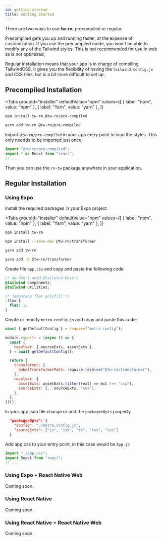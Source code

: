 ```yaml
---
id: getting-started
title: Getting Started
---
```



There are two ways to use **tw-rn**, precompiled or regular.

Precompiled gets you up and running faster, at the expense of customization. If you use the precompiled mode, you won't be able to modify any of the Tailwind styles. This is not recommended for use in web as is not optimized,

Regular installation means that your app is in charge of compiling TailwindCSS. It gives you the flexibility of having the `tailwind.config.js` and CSS files, but is a bit more difficult to set up.

## Precompiled Installation

<Tabs
  groupId="installer"
  defaultValue="npm"
  values={[
    { label: "npm", value: "npm" },
    { label: "Yarn", value: "yarn" },
  ]}
>
  <TabItem value="npm">

```bash
npm install tw-rn @tw-rn/pre-compiled
```

  </TabItem>
  <TabItem value="yarn">

```bash
yarn add tw-rn @tw-rn/pre-compiled
```

  </TabItem>
</Tabs>

Import `@tw-rn/pre-compiled` in your app entry point to load the styles. This only needds to be imported just once.

```js title="App.js"
import "@tw-rn/pre-compiled";
import * as React from "react";
// ...
```

Then you can use the `rn-tw` package anywhere in your application.

<Snack snackId="@ericktamayo/tw-rn-precompiled" />

## Regular Installation

### Using Expo

Install the required packages in your Expo project:

<Tabs
  groupId="installer"
  defaultValue="npm"
  values={[
    { label: "npm", value: "npm" },
    { label: "Yarn", value: "yarn" },
  ]}
>
  <TabItem value="npm">

```bash
npm install tw-rn
```

```bash
npm install --save-dev @tw-rn/transformer
```

  </TabItem>
  <TabItem value="yarn">

```bash
yarn add tw-rn
```

```bash
yarn add -D @tw-rn/transformer
```

  </TabItem>
</Tabs>

Create file `app.css` and copy and paste the following code

```css title="app.css"
/* We don't need @tailwind base*/
@tailwind components;
@tailwind utilities;

/* Temporary flex polyfill */
.flex {
  flex: 1;
}
```

Create or modify `metro.config.js` and copy and paste this code:

```js title="metro.config.js"
const { getDefaultConfig } = require("metro-config");

module.exports = (async () => {
  const {
    resolver: { sourceExts, assetExts },
  } = await getDefaultConfig();

  return {
    transformer: {
      babelTransformerPath: require.resolve("@tw-rn/transformer"),
    },
    resolver: {
      assetExts: assetExts.filter((ext) => ext !== "css"),
      sourceExts: [...sourceExts, "css"],
    },
  };
})();
```

In your app.json file change or add the `packagerOpts` property

```json title="app.json"
  "packagerOpts": {
    "config": "./metro.config.js",
    "sourceExts": ["js", "jsx", "ts", "tsx", "css"]
  }
```

Add app.css to your entry point, in this case would be `App.js`

```js title="App.js"
import "./app.css";
import React from "react";
// ...
```

### Using Expo + React Native Web

Coming soon.

### Using React Native

Coming soon.

### Using React Native + React Native Web

Coming soon.
